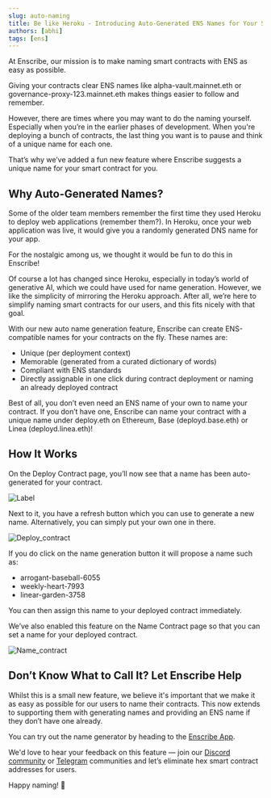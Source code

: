 ```yaml
---
slug: auto-naming
title: Be like Heroku - Introducing Auto-Generated ENS Names for Your Smart Contracts in Enscribe
authors: [abhi]
tags: [ens]
---
```


At Enscribe, our mission is to make naming smart contracts with ENS as easy as possible.

Giving your contracts clear ENS names like alpha-vault.mainnet.eth or governance-proxy-123.mainnet.eth makes things easier to follow and remember.

However, there are times where you may want to do the naming yourself. Especially when you’re in the earlier phases of development. When you're deploying a bunch of contracts, the last thing you want is to pause and think of a unique name for each one.

That’s why we’ve added a fun new feature where Enscribe suggests a unique name for your smart contract for you.

## Why Auto-Generated Names?
Some of the older team members remember the first time they used Heroku to deploy web applications (remember them?). In Heroku, once your web application was live, it would give you a randomly generated DNS name for your app.

For the nostalgic among us, we thought it would be fun to do this in Enscribe!

Of course a lot has changed since Heroku, especially in today’s world of generative AI, which we could have used for name generation. However, we like the simplicity of mirroring the Heroku approach. After all, we’re here to simplify naming smart contracts for our users, and this fits nicely with that goal.

With our new auto name generation feature, Enscribe can create ENS-compatible names for your contracts on the fly. These names are:

- Unique (per deployment context)
- Memorable (generated from a curated dictionary of words)
- Compliant with ENS standards
- Directly assignable in one click during contract deployment or naming an already deployed contract

Best of all, you don’t even need an ENS name of your own to name your contract. If you don’t have one, Enscribe can name your contract with a unique name under deploy.eth on Ethereum, Base (deployd.base.eth) or Linea (deployd.linea.eth)!

## How It Works
On the Deploy Contract page, you’ll now see that a name has been auto-generated for your contract.

![Label](label.png)

Next to it, you have a refresh button which you can use to generate a new name. Alternatively, you can simply put your own one in there.

![Deploy_contract](deploy_contract.png)

If you do click on the name generation button it will propose a name such as:

- arrogant-baseball-6055
- weekly-heart-7993
- linear-garden-3758

You can then assign this name to your deployed contract immediately.

We’ve also enabled this feature on the Name Contract page so that you can set a name for your deployed contract.

![Name_contract](name_contract.png)

## Don’t Know What to Call It? Let Enscribe Help

Whilst this is a small new feature, we believe it's important that we make it as easy as possible for our users to name their contracts. This now extends to supporting them with generating names and providing an ENS name if they don’t have one already.

You can try out the name generator by heading to the [Enscribe App](https://app.enscribe.xyz/).

We'd love to hear your feedback on this feature — join our [Discord community](https://discord.gg/8QUMMdS5GY) or [Telegram](https://t.me/enscribers) communities and let’s eliminate hex smart contract addresses for users.

Happy naming! 🚀